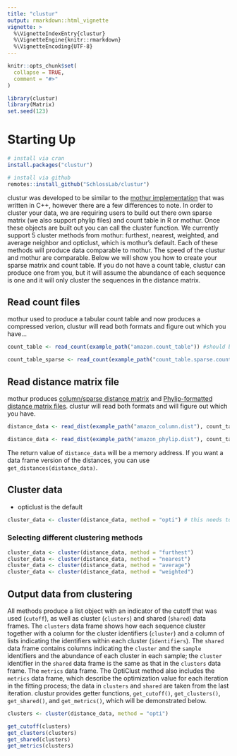 ```yaml
---
title: "clustur"
output: rmarkdown::html_vignette
vignette: >
  %\VignetteIndexEntry{clustur}
  %\VignetteEngine{knitr::rmarkdown}
  %\VignetteEncoding{UTF-8}
---
```


```r
knitr::opts_chunk$set(
  collapse = TRUE,
  comment = "#>"
)
```

```r
library(clustur)
library(Matrix)
set.seed(123)
```

# Starting Up

```r
# install via cran
install.packages("clustur")
```

```r
# install via github
remotes::install_github("SchlossLab/clustur")
```

clustur was developed to be similar to the [mothur implementation](https://mothur.org) that was written in C++, however there are a few differences to note. In order to cluster your data, we are requiring users to build out there own sparse matrix (we also support phylip files) and count table in R or mothur. Once these objects are built out you can call the cluster function. We currently support 5 cluster methods from mothur: furthest, nearest, weighted, and average neighbor and opticlust, which is mothur's default. Each of these methods will produce data comparable to mothur. The speed of the clustur and mothur are comparable. Below we will show you how to create your sparse matrix and count table. If you do not have a count table, clustur can produce one from you, but it will assume the abundance of each sequence is one and it will only cluster the sequences in the distance matrix.

## Read count files

mothur used to produce a tabular count table and now produces a compressed verion, clustur will read both formats and figure out which you have...

```r
count_table <- read_count(example_path("amazon.count_table")) #should be a tsv or mothur-native count file
```

```r
count_table_sparse <- read_count(example_path("count_table.sparse.count_table")) #should be a tsv or mothur-native count file
```


## Read distance matrix file
mothur produces [column/sparse distance matrix](https://mothur.org/wiki/column-formatted_distance_matrix/) and [Phylip-formatted distance matrix files](https://mothur.org/wiki/phylip-formatted_distance_matrix/). clustur will read both formats and will figure out which you have.

```r
distance_data <- read_dist(example_path("amazon_column.dist"), count_table, cutoff = 0.03, FALSE)
```

```r
distance_data <- read_dist(example_path("amazon_phylip.dist"), count_table, cutoff = 0.03, FALSE)
```

The return value of `distance_data` will be a memory address. If you want a data frame version of the distances, you can use `get_distances(distance_data)`.

## Cluster data

* opticlust is the default

```r
cluster_data <- cluster(distance_data, method = "opti") # this needs to make sure that dist_data and count_table are compatible
```

### Selecting different clustering methods

```r
cluster_data <- cluster(distance_data, method = "furthest")
cluster_data <- cluster(distance_data, method = "nearest")
cluster_data <- cluster(distance_data, method = "average")
cluster_data <- cluster(distance_data, method = "weighted")
```


## Output data from clustering

All methods produce a list object with an indicator of the cutoff that was used (`cutoff`), as well as cluster (`clusters`) and shared (`shared`) data frames. The `clusters` data frame shows how each sequence cluster together with a column for the cluster identifiers (`cluster`) and a column of lists indicating the identifiers within each cluster (`identifiers`). The `shared` data frame contains columns indicating the `cluster` and the `sample` identifiers and the abundance of each cluster in each sample; the `cluster` identifier in the `shared` data frame is the same as that in the `clusters` data frame. The `metrics` data frame. The OptiClust method also includes the `metrics` data frame, which describe the optimization value for each iteration in the fitting process; the data in `clusters` and `shared` are taken from the last iteration. clustur provides getter functions, `get_cutoff()`, `get_clusters()`, `get_shared()`, and `get_metrics()`, which will be demonstrated below.

```r
clusters <- cluster(distance_data, method = "opti")

get_cutoff(clusters)
get_clusters(clusters)
get_shared(clusters)
get_metrics(clusters)
```
